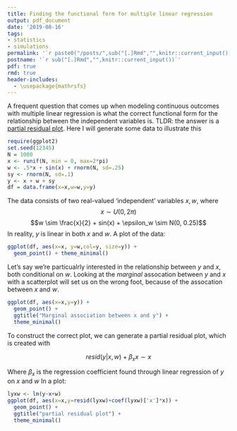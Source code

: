 ```yaml
---
title: Finding the functional form for multiple linear regression
output: pdf_document
date: '2019-08-16'
tags:
- statistics 
- simulations
permalink: '`r paste0("/posts/",sub("[.]Rmd","",knitr::current_input()),"/")`'
postname: '`r sub("[.]Rmd","",knitr::current_input())`'
pdf: true
rmd: true
header-includes:
  - \usepackage{mathrsfs}
---
```


A frequent question that comes up when modeling continuous outcomes with multiple linear regression 
is what the correct functional form for the relationship between the independent variables is.
TLDR: the answer is a [partial residual plot](https://en.wikipedia.org/wiki/Partial_residual_plot). 
Here I will generate some data to illustrate this


```r
require(ggplot2)
set.seed(12345)
N = 1000
x <- runif(N, min = 0, max=2*pi)
w <- .5*x + sin(x) + rnorm(N, sd=.25)
sy <- rnorm(N, sd=.1)
y <- x + w + sy
df = data.frame(x=x,w=w,y=y)
```

The data consists of two real-valued 'independent' variables $x,w$, 
where 
$$x\sim U(0, 2 \pi)$$
$$w \sim \frac{x}{2} + sin(x) + \epsilon_w \sim N(0, 0.25)$$
In reality, $y$ is linear in both $x$ and $w$.
A plot of the data:

```r
ggplot(df, aes(x=x, y=w,col=y, size=y)) + 
  geom_point() + theme_minimal()
```

Let's say we're particualrly interested in the relationship between $y$ and $x$, both conditional on $w$.
Looking at the *marginal* assocation between $y$ and $x$ with a scatterplot will set us on the wrong foot, 
because of the assocation between $x$ and $w$.

```r
ggplot(df, aes(x=x,y=y)) + 
  geom_point() + 
  ggtitle("Marginal association between x and y") + 
  theme_minimal()
```

To construct the correct plot, we can generate a partial residual plot, which is created with 

$$resid(y|x,w)+\beta_x x \sim x$$

Where $\beta_x$ is the regression coefficient found through linear regression of $y$ on $x$ and $w$
In a plot:

```r
lyxw <- lm(y~x+w)
ggplot(df, aes(x=x,y=resid(lyxw)+coef(lyxw)['x']*x)) + 
  geom_point() + 
  ggtitle("partial residual plot") + 
  theme_minimal()
```
